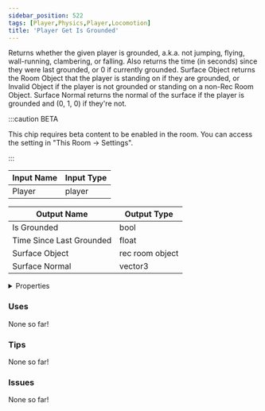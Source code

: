 ```yaml
---
sidebar_position: 522
tags: [Player,Physics,Player,Locomotion]
title: 'Player Get Is Grounded'
---
```


Returns whether the given player is grounded, a.k.a. not jumping, flying, wall-running, clambering, or falling. Also returns the time (in seconds) since they were last grounded, or 0 if currently grounded. Surface Object returns the Room Object that the player is standing on if they are grounded, or Invalid Object if the player is not grounded or standing on a non-Rec Room Object. Surface Normal returns the normal of the surface if the player is grounded and (0, 1, 0) if they're not.

:::caution BETA

This chip requires beta content to be enabled in the room. You can access the setting in "This Room -> Settings".

:::


<EsbSvg />

| Input Name | Input Type |
|-----------|-----------|
| Player | player |

| Output Name | Output Type |
|-----------|-----------|
| Is Grounded | bool |
| Time Since Last Grounded | float |
| Surface Object | rec room object |
| Surface Normal | vector3 |


<details>
  <summary>Properties</summary>
  <div>
    <div>
    <table>
      <thead>
        <tr>
          <th>Is beta required?</th>
          <th>✅</th>
        </tr>
        <tr>
          <th>Is this chip a trolling risk?</th>
          <th>❌</th>
        </tr>
        <tr>
          <th>Is this chip a role assignment risk?</th>
          <th>❌</th>
        </tr>
        <tr>
          <th>Chip UUID</th>
          <th>4db35e9d-3a1d-4823-a011-7f94e028a3e7</th>
        </tr>
      </thead>
    </table>
    </div>
  </div>
</details>

### Uses

None so far!

### Tips

None so far!

### Issues

None so far!